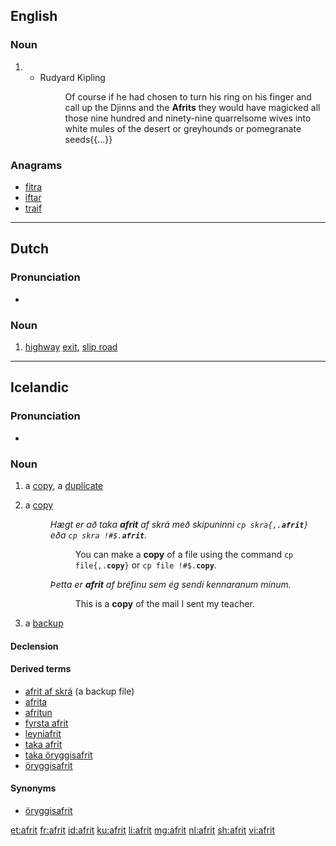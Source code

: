 ==English==

===Noun===
{{en-noun}}

# {{alternative spelling of|ifrit}}
#* Rudyard Kipling
#*: Of course if he had chosen to turn his ring on his finger and call up the Djinns and the '''Afrits''' they would have magicked all those nine hundred and ninety-nine quarrelsome wives into white mules of the desert or greyhounds or pomegranate seeds{{...}}

===Anagrams===
* [[fitra#English|fitra]]
* [[iftar#English|iftar]]
* [[traif#English|traif]]

----

==Dutch==

===Pronunciation===
* {{audio|Nl-afrit.ogg|Audio|lang=nl}}

===Noun===
{{nl-noun|m|-en|afritje}}

# [[highway]] [[exit]], [[slip road]]

----

==Icelandic==

===Pronunciation===
* {{IPA|/ˈavrɪːt/|lang=is}}

===Noun===
{{is-noun|n|afrits|afrit}}

# a [[copy]], a [[duplicate]]
# {{context|computing|lang=is}} a [[copy]]
#: ''Hægt er að taka '''afrit''' af skrá með skipuninni <code>cp skra{,.'''afrit'''}</code> eða <tt>cp skra !#$.'''afrit'''</tt>.''
#:: You can make a '''copy''' of a file using the command <code>cp file{,.'''copy'''}</code> or <tt>cp file !#$.'''copy'''</tt>.
#: ''Þetta er '''afrit''' af bréfinu sem ég sendi kennaranum mínum.''
#:: This is a '''copy''' of the mail I sent my teacher.
# {{context|computing|lang=is}} a [[backup]]{{jump|is|backup|s}}

====Declension====
{{is-decl-noun-n-s|afr|i|t}}

====Derived terms====
* [[afrit af skrá]] (a backup file)
* [[afrita]]
* [[afritun]]
* [[fyrsta afrit]]
* [[leyniafrit]]
* [[taka afrit]]
* [[taka öryggisafrit]]
* [[öryggisafrit]]

====Synonyms====
* {{jump|s|is|backup}} [[öryggisafrit]]

[[et:afrit]]
[[fr:afrit]]
[[id:afrit]]
[[ku:afrit]]
[[li:afrit]]
[[mg:afrit]]
[[nl:afrit]]
[[sh:afrit]]
[[vi:afrit]]